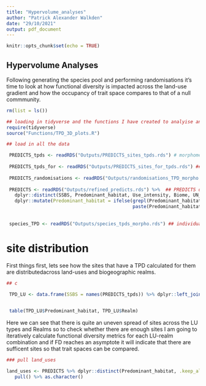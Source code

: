 ---
title: "Hypervolume_analyses"
author: "Patrick Alexander Walkden"
date: "29/10/2021"
output: pdf_document
---

```{r setup, include=FALSE}
knitr::opts_chunk$set(echo = TRUE)
```

## Hypervolume Analyses

Following generating the species pool and performing randomisations it's time to look at how functional diversity is impacted across the land-use gradient and how the occupancy of trait space compares to that of a null commmunity. 


```{r load in packages and data}
rm(list = ls())

## loading in tidyverse and the functions I have created to analyise and visualise the differences between TPD hypervolumes
require(tidyverse)
source("Functions/TPD_3D_plots.R")

## load in all the data

 PREDICTS_tpds <- readRDS("Outputs/PREDICTS_sites_tpds.rds") # morphometric TPDs of observed sites
 
 PREDICTS_tpds_for <- readRDS("Outputs/PREDICTS_sites_for_tpds.rds") ## foragaing TPDs of observed sites
 
 PREDICTS_randomisations <- readRDS("Outputs/randomisations_TPD_morpho.rds") ## morphometric TPD of randomisised sites 
 
 PREDICTS <- readRDS("Outputs/refined_predicts.rds") %>%  ## PREDICTS data 
   dplyr::distinct(SSBS, Predominant_habitat, Use_intensity, Biome, UN_subregion, Realm) %>% ## pull out land_use type, Subregion, realm etc
   dplyr::mutate(Predominant_habitat = ifelse(grepl(Predominant_habitat, pattern = "secondary", ignore.case = TRUE), "Secondary vegetation",
                                              paste(Predominant_habitat))) %>% data.frame() ## merge all secondary sites together
 
 
 species_TPD <- readRDS("Outputs/species_tpds_morpho.rds") ## individual species TPDs 

```

# site distribution

First things first, lets see how the sites that have a TPD calculated for them are distributedacross land-uses and biogeographic realms.


```{r pressure, echo=FALSE}
 
## c

 TPD_LU <- data.frame(SSBS = names(PREDICTS_tpds)) %>% dplyr::left_join(PREDICTS) %>% dplyr::filter(Predominant_habitat != "Cannot decice",
                                                                                                    Use_intensity != "Cannot decide")

 table(TPD_LU$Predominant_habitat, TPD_LU$Realm)
```
Here we can see that there is quite an uneven spread of sites across the LU types and Realms so to check whether there are enough sites I am going to iteratively calculate functional diversity metrics for each LU-realm combination and if FD reaches an asymptote it will indicate that there are sufficent sites so that trait spaces can be compared.

```{r LU realm combos}

### pull land_uses

land_uses <- PREDICTS %>% dplyr::distinct(Predominant_habitat, .keep_all = FALSE) %>% dplyr::filter(Predominant_habitat != "Cannot decide") %>% 
   pull() %>% as.character()
```
